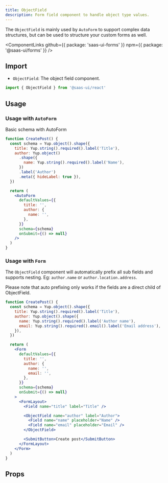 ```yaml
---
title: ObjectField
description: Form field component to handle object type values.
---
```


The `ObjectField` is mainly used by `AutoForm` to support complex data structures,
but can be used to structure your custom forms as well.

<ComponentLinks
  github={{ package: 'saas-ui-forms' }}
  npm={{ package: '@saas-ui/forms' }}
/>

## Import

- `ObjectField`: The object field component.

```ts
import { ObjectField } from '@saas-ui/react'
```

## Usage

### Usage with `AutoForm`

Basic schema with AutoForm

```jsx
function CreatePost() {
  const schema = Yup.object().shape({
    title: Yup.string().required().label('Title'),
    author: Yup.object()
      .shape({
        name: Yup.string().required().label('Name'),
      })
      .label('Author')
      .meta({ hideLabel: true }),
  })

  return (
    <AutoForm
      defaultValues={{
        title: '',
        author: {
          name: '',
        },
      }}
      schema={schema}
      onSubmit={() => null}
    />
  )
}
```

### Usage with `Form`

The `ObjectField` component will automatically prefix all sub fields and supports nesting.
Eg: `author.name` or `author.location.address`.

<Info>
  Please note that auto prefixing only works if the fields are a direct child of
  ObjectField.
</Info>

```jsx
function CreatePost() {
  const schema = Yup.object().shape({
    title: Yup.string().required().label('Title'),
    author: Yup.object().shape({
      name: Yup.string().required().label('Author name'),
      email: Yup.string().required().email().label('Email address'),
    }),
  })

  return (
    <Form
      defaultValues={{
        title: '',
        author: {
          name: '',
          email: '',
        },
      }}
      schema={schema}
      onSubmit={() => null}
    >
      <FormLayout>
        <Field name="title" label="Title" />

        <ObjectField name="author" label="Author">
          <Field name="name" placeholder="Name" />
          <Field name="email" placeholder="Email" />
        </ObjectField>

        <SubmitButton>Create post</SubmitButton>
      </FormLayout>
    </Form>
  )
}
```

## Props

<PropsTable of="ObjectField" />
